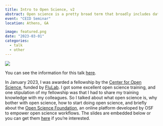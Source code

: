 ```yaml
---
title: Intro to Open Science, v2
abstract: Open science is a pretty broad term that broadly includes data sharing, open access publication, inclusive research, preregistration, and more! In this talk, I gave an intro to the concept of open science at a seminar for the Center for the Ecology of Infectious Disease (CEID) at UGA.
event: "CEID Seminar"
location: Athens, GA

image: featured.png
date: "2023-03-01"
categories:
  - talk
  - other
---
```


![](featured.PNG)

You can see the information for this talk [here](https://mailchi.mp/acc96bfdcebd/ceid-workshop-with-zane-billings?e=18ee2321bf).

In January 2023, I was awarded a fellowship by the [Center for Open Science](https://cos.io), funded by [FluLab](https://theflulab.org). I got some excellent open science training, and one stipulation of my fellowship was that I had to share my training knowledge with my colleagues. So I talked about what open science is, why bother with open science, how to start doing open science, and briefly about the [Open Science Foundation](https://osf.io), an online platform developed by OSF to empower open science workflows. The slides are embedded below or you can get them [here](pres.pdf) if you're interested.

<object data="pres.pdf" width="100%" height="800" title = "presentation slides" class="objectSet" type="application/pdf">
</object>
